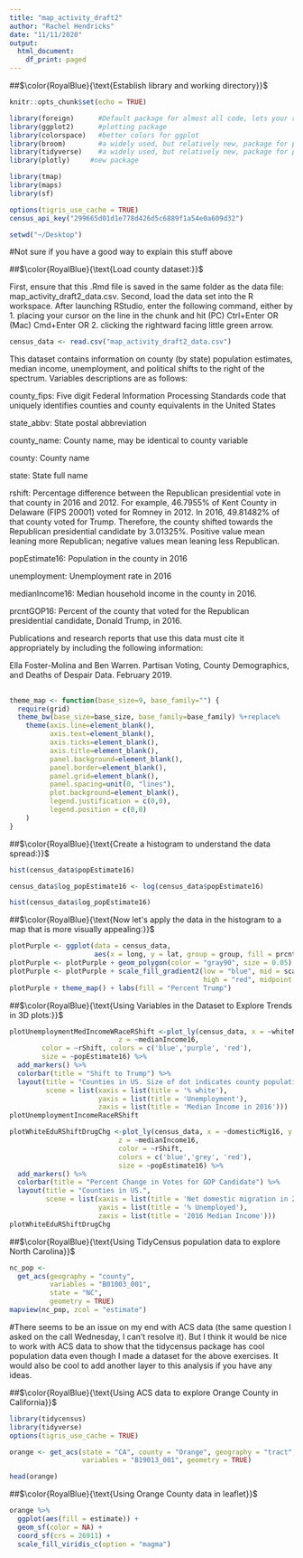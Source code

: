 ```yaml
---
title: "map_activity_draft2"
author: "Rachel Hendricks"
date: "11/11/2020"
output:
  html_document:
    df_print: paged
---
```

##$\color{RoyalBlue}{\text{Establish library and working directory}}$
```r
knitr::opts_chunk$set(echo = TRUE)

library(foreign)      #Default package for almost all code, lets your read files into R
library(ggplot2)      #plotting package
library(colorspace)   #better colors for ggplot
library(broom)        #a widely used, but relatively new, package for producing tidier data and tidier output; part of tidyverse
library(tidyverse)    #a widely used, but relatively new, package for producing tidier data and tidier output
library(plotly)     #new package

library(tmap)
library(maps)
library(sf)

options(tigris_use_cache = TRUE)
census_api_key("299665d01d1e778d426d5c6889f1a54e0a609d32")

setwd("~/Desktop")
```
#Not sure if you have a good way to explain this stuff above

##$\color{RoyalBlue}{\text{Load county dataset:}}$

First, ensure that this .Rmd file is saved in the same folder as the data file: map_activity_draft2_data.csv.
Second, load the data set into the R workspace. After launching RStudio, enter the following command, either by 
  1. placing your cursor on the line in the chunk and hit (PC) Ctrl+Enter OR (Mac) Cmd+Enter OR
  2. clicking the rightward facing little green arrow.
```r
census_data <- read.csv("map_activity_draft2_data.csv")
```
This dataset contains information on county (by state) population estimates, median income, unemployment, and political shifts to the right of the spectrum. 
Variables descriptions are as follows:

county_fips: Five digit Federal Information Processing Standards code that uniquely identifies counties and county equivalents in the United States

state_abbv: State postal abbreviation

county_name: County name, may be identical to county variable

county: County name

state: State full name

rshift: Percentage difference between the Republican presidential vote in that county in 2016 and 2012. For example, 46.7955% of Kent County in Delaware (FIPS 20001) voted for Romney in 2012. In 2016, 49.81482% of that county voted for Trump. Therefore, the county shifted towards the Republican presidential candidate by 3.01325%. Positive value mean leaning more Republican; negative values mean leaning less Republican. 

popEstimate16: Population in the county in 2016 

unemployment: Unemployment rate in 2016

medianIncome16: Median household income in the county in 2016.

prcntGOP16: Percent of the county that voted for the Republican presidential candidate, Donald Trump, in 2016.

Publications and research reports that use this data must cite it appropriately by including the following information:

  Ella Foster-Molina and Ben Warren. Partisan Voting, County Demographics, and Deaths of Despair 
  Data. February 2019.

## \textcolor{RoyalBlue}{Create an object thememap that will help make the maps pretty}
```r
theme_map <- function(base_size=9, base_family="") {
  require(grid)
  theme_bw(base_size=base_size, base_family=base_family) %+replace%
    theme(axis.line=element_blank(),
          axis.text=element_blank(),
          axis.ticks=element_blank(),
          axis.title=element_blank(),
          panel.background=element_blank(),
          panel.border=element_blank(),
          panel.grid=element_blank(),
          panel.spacing=unit(0, "lines"),
          plot.background=element_blank(),
          legend.justification = c(0,0),
          legend.position = c(0,0)
    )
}
```


##$\color{RoyalBlue}{\text{Create a histogram to understand the data spread:}}$
```r
hist(census_data$popEstimate16)

census_data$log_popEstimate16 <- log(census_data$popEstimate16)

hist(census_data$log_popEstimate16)
```

##$\color{RoyalBlue}{\text{Now let's apply the data in the histogram to a map that is more visually appealing:}}$
```r
plotPurple <- ggplot(data = census_data,
                     aes(x = long, y = lat, group = group, fill = prcntGOP16))
plotPurple <- plotPurple + geom_polygon(color = "gray90", size = 0.05) + coord_map(projection = "albers", lat0 = 39, lat1 = 45)
plotPurple <- plotPurple + scale_fill_gradient2(low = "blue", mid = scales::muted("purple"), 
                                                high = "red", midpoint = 50)+ labs(title = "Presidential Vote 2016")
plotPurple + theme_map() + labs(fill = "Percent Trump")
```

##$\color{RoyalBlue}{\text{Using Variables in the Dataset to Explore Trends in 3D plots:}}$
```r
plotUnemploymentMedIncomeWRaceRShift <-plot_ly(census_data, x = ~whiteNotLatino, y = ~unemployment,
                           z = ~medianIncome16,
        color = ~rShift, colors = c('blue','purple', 'red'), 
        size = ~popEstimate16) %>%
  add_markers() %>% 
  colorbar(title = "Shift to Trump") %>%
  layout(title = "Counties in US. Size of dot indicates county population.",
         scene = list(xaxis = list(title = '% white'),
                      yaxis = list(title = 'Unemployment'),
                      zaxis = list(title = 'Median Income in 2016')))
plotUnemploymentIncomeRaceRShift
```

```r
plotWhiteEduRShiftDrugChg <-plot_ly(census_data, x = ~domesticMig16, y = ~unemployment,
                           z = ~medianIncome16,
                           color = ~rShift, 
                           colors = c('blue','grey', 'red'), 
                           size = ~popEstimate16) %>%
  add_markers() %>% 
  colorbar(title = "Percent Change in Votes for GOP Candidate") %>%
  layout(title = "Counties in US.",
         scene = list(xaxis = list(title = 'Net domestic migration in 2016'),
                      yaxis = list(title = '% Unemployed'),
                      zaxis = list(title = '2016 Median Income')))
plotWhiteEduRShiftDrugChg
```

##$\color{RoyalBlue}{\text{Using TidyCensus population data to explore North Carolina}}$
```r
nc_pop <- 
  get_acs(geography = "county",
          variables = "B01003_001",
          state = "NC",
          geometry = TRUE)
mapview(nc_pop, zcol = "estimate")
```
#There seems to be an issue on my end with ACS data (the same question I asked on the call Wednesday, I can't resolve it). But I think it would be nice to work with ACS data to show that the tidycensus package has cool population data even though I made a dataset for the above exercises. It would also be cool to add another layer to this analysis if you have any ideas.

##$\color{RoyalBlue}{\text{Using ACS data to explore Orange County in California}}$
```r
library(tidycensus)
library(tidyverse)
options(tigris_use_cache = TRUE)

orange <- get_acs(state = "CA", county = "Orange", geography = "tract",
                  variables = "B19013_001", geometry = TRUE)

head(orange)
```

##$\color{RoyalBlue}{\text{Using Orange County data in leaflet}}$
```r
orange %>%
  ggplot(aes(fill = estimate)) +
  geom_sf(color = NA) +
  coord_sf(crs = 26911) +
  scale_fill_viridis_c(option = "magma")
```
















